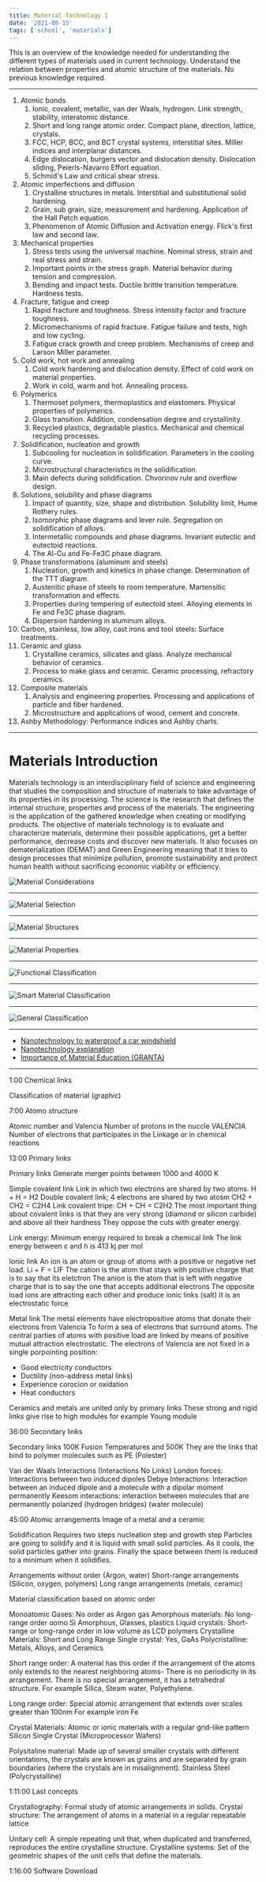 ```yaml
---
title: Material Technology 1
date: '2021-08-15'
tags: ['school', 'materials']
---
```


This is an overview of the knowledge needed for understanding the different types of materials used in current technology. Understand the relation between properties and atomic structure of the materials. No previous knowledge required.

***

1. Atomic bonds
	1. Ionic, covalent, metallic, van der Waals, hydrogen. Link strength, stability, interatomic distance.
	2. Short and long range atomic order. Compact plane, direction, lattice, crystals.
	3. FCC, HCP, BCC, and BCT crystal systems, interstitial sites. Miller indices and interplanar distances.
	4. Edge dislocation, burgers vector and dislocation density. Dislocation sliding, Peierls-Navarro Effort equation.
	5. Schmid's Law and critical shear stress.
2. Atomic imperfections and diffusion
	1. Crystalline structures in metals. Interstitial and substitutional solid hardening.
	2. Grain, sub grain, size, measurement and hardening. Application of the Hall Petch equation.
	3. Phenomenon of Atomic Diffusion and Activation energy. Flick's first law and second law.
3. Mechanical properties
	1. Stress tests using the universal machine. Nominal stress, strain and real stress and strain.
	2. Important points in the stress graph. Material behavior during tension and compression.
	3. Bending and impact tests. Ductile brittle transition temperature. Hardness tests.
4. Fracture, fatigue and creep
	1. Rapid fracture and toughness. Stress intensity factor and fracture toughness.
	2. Micromechanisms of rapid fracture. Fatigue failure and tests, high and low cycling.
	3. Fatigue crack growth and creep problem. Mechanisms of creep and Larson Miller parameter.
5. Cold work, hot work and annealing
	1. Cold work hardening and dislocation density. Effect of cold work on material properties.
	2. Work in cold, warm and hot. Annealing process.
6. Polymerics
	1. Thermoset polymers, thermoplastics and elastomers. Physical properties of polymerics.
	2. Glass transition. Addition, condensation degree and crystallinity.
	3. Recycled plastics, degradable plastics. Mechanical and chemical recycling processes.
7. Solidification, nucleation and growth
	1. Subcooling for nucleation in solidification. Parameters in the cooling curve.
	2. Microstructural characteristics in the solidification.
	3. Main defects during solidification. Chvorinov rule and overflow design.
8. Solutions, solubility and phase diagrams
	1. Impact of quantity, size, shape and distribution. Solubility limit, Hume Rothery rules.
	2. Isomorphic phase diagrams and lever rule. Segregation on solidification of alloys.
	3. Intermetallic compounds and phase diagrams. Invariant eutectic and eutectoid reactions.
	4. The Al-Cu and Fe-Fe3C phase diagram.
9. Phase transformations (aluminum and steels)
	1. Nucleation, growth and kinetics in phase change. Determination of the TTT diagram.
	2. Austenitic phase of steels to room temperature. Martensitic transformation and effects.
	3. Properties during tempering of eutectoid steel. Alloying elements in Fe and Fe3C phase diagram.
	4. Dispersion hardening in aluminum alloys.
10. Carbon, stainless, low alloy, cast irons and tool steels: Surface treatments.
11. Ceramic and glass
	1. Crystalline ceramics, silicates and glass. Analyze mechanical behavior of ceramics.
	3. Process to make glass and ceramic. Ceramic processing, refractory ceramics.
12. Composite materials
	1. Analysis and engineering properties. Processing and applications of particle and fiber hardened.
	3. Microstructure and applications of wood, cement and concrete.
13. Ashby Methodology: Performance indices and Ashby charts.

***

# Materials Introduction #

Materials technology is an interdisciplinary field of science and engineering that studies the composition and structure of materials to take advantage of its properties in its processing. The science is the research that defines the internal structure, properties and process of the materials. The engineering is the application of the gathered knowledge when creating or modifying products. The objective of materials technology is to evaluate and characterize materials, determine their possible applications, get a better performance, decrease costs and discover new materials. It also focuses on dematerialization (DEMAT) and Green Engineering meaning that it tries to design processes that minimize pollution, promote sustainability and protect human health without sacrificing economic viability or efficiency.

![Material Considerations](/static/images/notes/MaterialConsiderationsMaterialTech.png)

***

![Material Selection](/static/images/notes/MaterialSelectionMaterialTech.png)

***

![Material Structures](/static/images/notes/MaterialStructuresMaterialTech.png)

***

![Material Properties](/static/images/notes/MaterialPropertiesMaterialTech.png)

***

![Functional Classification](/static/images/notes/FunctionalClassificationMaterialTech.png)

***

![Smart Material Classification](/static/images/notes/SmartMaterialClassificationMaterialTech.png)

***

![General Classification](/static/images/notes/GeneralClassificationMaterialTech.png)

***

* [Nanotechnology to waterproof a car windshield](https://www.youtube.com/watch?v=edBFCR7o_AE)
* [Nanotechnology explanation](https://www.youtube.com/watch?v=S4CjZ-OkGDs)
* [Importance of Material Education (GRANTA)](https://www.youtube.com/watch?v=4d30nUOswHw)

***

1:00 Chemical links

Classification of material (graphic)

7:00 Atomo structure

Atomic number and Valencia
Number of protons in the nuccle
VALENCIA Number of electrons that participates in the Linkage or in chemical reactions

13:00 Primary links

Primary links
Generate merger points between 1000 and 4000 K

Simple covalent link
Link in which two electrons are shared by two atoms.
H + H = H2
Double covalent link; 4 electrons are shared by two atosm
CH2 + CH2 = C2H4
Link covalent tripe:
CH + CH = C2H2
The most important thing about covalent links is that they are very strong (diamond or silicon carbide) and above all their hardness
They oppose the cuts with greater energy.

Link energy: Minimum energy required to break a chemical link
The link energy between c and h is 413 kj per mol

Ionic link
An ion is an atom or group of atoms with a positive or negative net load.
Li + F = LIF
The cation is the atom that stays with positive charge that is to say that its eletctron
The anion is the atom that is left with negative charge that is to say the one that accepts additional electrons
The opposite load ions are attracting each other and produce ionic links (salt)
It is an electrostatic force

Metal link
The metal elements have electropositive atoms that donate their electrons from Valencia
To form a sea of ​​electrons that surround atoms.
The central parties of atoms with positive load are linked by means of positive mutual attraction electrostatic.
The electrons of Valencia are not fixed in a single porpointing position:
* Good electricity conductors
* Ductility (non-address metal links)
* Experience corocion or oxidation
* Heat conductors

Ceramics and metals are united only by primary links
These strong and rigid links give rise to high modules for example Young module

36:00 Secondary links

Secondary links
100K Fusion Temperatures and 500K
They are the links that bind to polymer molecules such as PE (Polester)

Van der Waals Interactions (Interactions No Links)
London forces: Interactions between two induced dipoles
Debye Interactions: Interaction between an induced dipole and a molecule with a dipolar moment permanently
Keesom interactions: interaction between molecules that are permanently polarized (hydrogen bridges) (water molecule)

45:00 Atomic arrangements
Image of a metal and a ceramic

Solidification
Requires two steps nucleation step and growth step
Particles are going to solidify and it is liquid with small solid particles.
As it cools, the solid particles gather into grains.
Finally the space between them is reduced to a minimum when it solidifies.

Arrangements without order (Argon, water)
Short-range arrangements (Silicon, oxygen, polymers)
Long range arrangements (metals, ceramic)

Material classification based on atomic order

Monoatomic Gases: No order as Argon gas
Amorphous materials: No long-range order oomo Si Amorphous, Glasses, plastics
Liquid crystals: Short-range or long-range order in low volume as LCD polymers
Crystalline Materials: Short and Long Range
Single crystal: Yes, GaAs
Polycristalline: Metals, Alloys, and Ceramics

Short range order:
A material has this order if the arrangement of the atoms only extends to the nearest neighboring atoms-
There is no periodicity in its arrangement.
There is no special arrangement, it has a tetrahedral structure.
For example Silica, Steam water, Polyethylene.

Long range order:
Special atomic arrangement that extends over scales greater than 100nm
For example iron Fe

Crystal Materials:
Atomic or ionic materials with a regular grid-like pattern
Silicon Single Crystal (Microprocessor Wafers)

Polysitaline material:
Made up of several smaller crystals with different orientations, the crystals are known as grains and are separated by grain boundaries (where the crystals are in misalignment).
Stainless Steel (Polycrystalline)

1:11:00 Last concepts

Crystallography: Formal study of atomic arrangements in solids.
Crystal structure: The arrangement of atoms in a material in a regular repeatable lattice

Unitary cell: A simple repeating unit that, when duplicated and transferred, reproduces the entire crystalline structure.
Crystalline systems: Set of the geometric shapes of the unit cells that define the materials.

1:16:00 Software Download






























